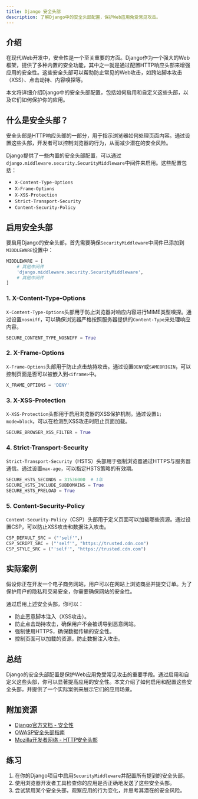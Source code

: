 ```yaml
---
title: Django 安全头部
description: 了解Django中的安全头部配置，保护Web应用免受常见攻击。
---
```


## 介绍

在现代Web开发中，安全性是一个至关重要的方面。Django作为一个强大的Web框架，提供了多种内置的安全功能，其中之一就是通过配置HTTP响应头部来增强应用的安全性。这些安全头部可以帮助防止常见的Web攻击，如跨站脚本攻击（XSS）、点击劫持、内容嗅探等。

本文将详细介绍Django中的安全头部配置，包括如何启用和自定义这些头部，以及它们如何保护你的应用。

## 什么是安全头部？

安全头部是HTTP响应头部的一部分，用于指示浏览器如何处理页面内容。通过设置这些头部，开发者可以控制浏览器的行为，从而减少潜在的安全风险。

Django提供了一些内置的安全头部配置，可以通过`django.middleware.security.SecurityMiddleware`中间件来启用。这些配置包括：

- `X-Content-Type-Options`
- `X-Frame-Options`
- `X-XSS-Protection`
- `Strict-Transport-Security`
- `Content-Security-Policy`

## 启用安全头部

要启用Django的安全头部，首先需要确保`SecurityMiddleware`中间件已添加到`MIDDLEWARE`设置中：

```python
MIDDLEWARE = [
    # 其他中间件
    'django.middleware.security.SecurityMiddleware',
    # 其他中间件
]
```

### 1. X-Content-Type-Options

`X-Content-Type-Options`头部用于防止浏览器对响应内容进行MIME类型嗅探。通过设置`nosniff`，可以确保浏览器严格按照服务器提供的`Content-Type`来处理响应内容。

```python
SECURE_CONTENT_TYPE_NOSNIFF = True
```

### 2. X-Frame-Options

`X-Frame-Options`头部用于防止点击劫持攻击。通过设置`DENY`或`SAMEORIGIN`，可以控制页面是否可以被嵌入到`<iframe>`中。

```python
X_FRAME_OPTIONS = 'DENY'
```

### 3. X-XSS-Protection

`X-XSS-Protection`头部用于启用浏览器的XSS保护机制。通过设置`1; mode=block`，可以在检测到XSS攻击时阻止页面加载。

```python
SECURE_BROWSER_XSS_FILTER = True
```

### 4. Strict-Transport-Security

`Strict-Transport-Security`（HSTS）头部用于强制浏览器通过HTTPS与服务器通信。通过设置`max-age`，可以指定HSTS策略的有效期。

```python
SECURE_HSTS_SECONDS = 31536000  # 1年
SECURE_HSTS_INCLUDE_SUBDOMAINS = True
SECURE_HSTS_PRELOAD = True
```

### 5. Content-Security-Policy

`Content-Security-Policy`（CSP）头部用于定义页面可以加载哪些资源。通过设置CSP，可以防止XSS攻击和数据注入攻击。

```python
CSP_DEFAULT_SRC = ("'self'",)
CSP_SCRIPT_SRC = ("'self'", "https://trusted.cdn.com")
CSP_STYLE_SRC = ("'self'", "https://trusted.cdn.com")
```

## 实际案例

假设你正在开发一个电子商务网站，用户可以在网站上浏览商品并提交订单。为了保护用户的隐私和交易安全，你需要确保网站的安全性。

通过启用上述安全头部，你可以：

- 防止恶意脚本注入（XSS攻击）。
- 防止点击劫持攻击，确保用户不会被诱导到恶意网站。
- 强制使用HTTPS，确保数据传输的安全性。
- 控制页面可以加载的资源，防止数据注入攻击。

## 总结

Django的安全头部配置是保护Web应用免受常见攻击的重要手段。通过启用和自定义这些头部，你可以显著提高应用的安全性。本文介绍了如何启用和配置这些安全头部，并提供了一个实际案例来展示它们的应用场景。

## 附加资源

- [Django官方文档 - 安全性](https://docs.djangoproject.com/en/stable/topics/security/)
- [OWASP安全头部指南](https://owasp.org/www-project-secure-headers/)
- [Mozilla开发者网络 - HTTP安全头部](https://developer.mozilla.org/en-US/docs/Web/HTTP/Headers#Security)

## 练习

1. 在你的Django项目中启用`SecurityMiddleware`并配置所有提到的安全头部。
2. 使用浏览器开发者工具检查你的应用是否正确地发送了这些安全头部。
3. 尝试禁用某个安全头部，观察应用的行为变化，并思考其潜在的安全风险。
